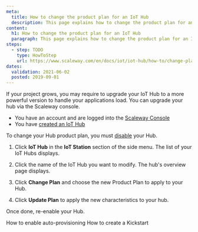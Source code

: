 ```yaml
---
meta:
  title: How to change the product plan for an IoT Hub
  description: This page explains how to change the product plan for an IoT Hub
content:
  h1: How to change the product plan for an IoT Hub
  paragraph: This page explains how to change the product plan for an IoT Hub
steps:
  - step: TODO
    type: HowToStep
    url: https://www.scaleway.com/en/docs/iot/iot-hub/how-to/change-plan/
dates:
  validation: 2021-06-02
  posted: 2019-09-01
---
```


If your project grows, you may require to upgrade your IoT Hub to a more powerful version to handle your applications load. You can upgrade your hub via the Scaleway console. 

<Message type="requirement">

- You have an account and are logged into the [Scaleway Console](https://console.scaleway.com)
- You have [created an IoT Hub](/iot/iot-hub/how-to/create-hub)

</Message>

<Message type="important">

To change your Hub product plan, you must [disable](/iot/iot-hub/how-to/enable-disable-hub) your Hub.

</Message>

1. Click **IoT Hub** in the **IoT Station** section of the side menu. The list of your IoT Hubs displays.

2. Click the name of the IoT Hub you want to modify. The hub's overview page displays. 

3. Click **Change Plan** and choose the new Product Plan to apply to your Hub.

4. Click **Update Plan** to apply the new characteristics to your hub. 

Once done, re-enable your Hub. 

<Navigation title="See Also">
  <PreviousButton to="/iot/iot-hub/how-to/enable-auto-provisioning/">How to enable auto-provisioning</PreviousButton>
  <NextButton to="/iot/iot-hub/how-to/create-kickstart/">How to create a Kickstart</NextButton>
</Navigation>
